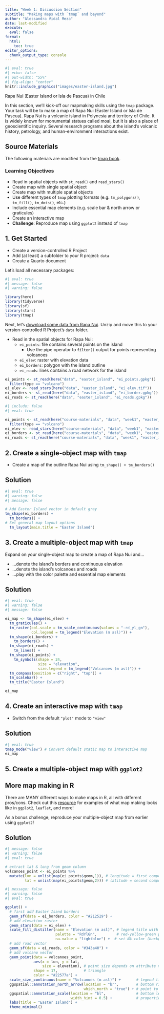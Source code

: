 ```yaml
---
title: "Week 1: Discussion Section"
subtitle: "Making maps with `tmap` and beyond"
author: "Alessandra Vidal Meza"
date: last-modified
execute: 
  eval: false
format:
  html:
    toc: true
editor_options: 
  chunk_output_type: console
---
```



```r
#| eval: true
#| echo: false
#| out-width: "55%"
#| fig-align: "center"
knitr::include_graphics("images/easter-island.jpg")
```

::: {.gray-text .center-text}
Rapa Nui (Easter Island or Isla de Pascua) in Chile
:::

In this section, we'll kick-off our mapmaking skills using the `tmap` package. Your task will be to make a map of Rapa Nui (Easter Island or Isla de Pascua). Rapa Nui is a volcanic island in Polynesia and territory of Chile. It is widely known for monumental statues called moai, but it is also a place of geoscientific inquiry. Several research programs about the island's volcanic history, petrology, and human-environment interactions exist. 


::: {.callout-note icon=true}
# Source Materials
The following materials are modified from the [tmap book](https://r-tmap.github.io/tmap-book/).
:::

### Learning Objectives {.unnumbered .unlisted}

-   Read in spatial objects with `st_read()` and `read_stars()`
-   Create map with single spatial object
-   Create map with multiple spatial objects
-   Use different types of `tmap` plotting formats (e.g. `tm_polygons()`, `tm_fill()`, `tm_dots()`, etc.)
-   Include essential map elements (e.g. scale bar & north arrow or graticules)
-   Create an interactive map
-   **Challenge**: Reproduce map using `ggplot2` instead of `tmap`

## 1. Get Started

- Create a version-controlled R Project
- Add (at least) a subfolder to your R project: `data`
- Create a Quarto document

Let's load all necessary packages:

```r
#| eval: true
#| message: false
#| warning: false

library(here)
library(tidyverse)
library(sf)
library(stars)
library(tmap)
```

Next, let's [download some data from Rapa Nui](https://drive.google.com/drive/folders/1zoHTlNZZN7qrGIA7kIUtFZvDC6FJ8ggb). Unzip and move this to your version-controlled R Project's `data` folder. 

- Read in the spatial objects for Rapa Nui:
  -   `ei_points`: file contains several points on the island
      - Use the pipe operator to `filter()` output for points representing volcanoes
  -   `ei_elev`: raster with elevation data
  -   `ei_borders`: polygon with the island outline
  -   `ei_roads`: lines contains a road network for the island

```r
ei_points <- st_read(here("data", "easter_island", "ei_points.gpkg")) |> 
  filter(type == "volcano")
ei_elev <- read_stars(here("data", "easter_island", "ei_elev.tif"))
ei_borders <- st_read(here("data", "easter_island", "ei_border.gpkg"))
ei_roads <- st_read(here("data", "easter_island", "ei_roads.gpkg"))
```

```r
#| include: false
#| eval: true

ei_points <- st_read(here("course-materials", "data", "week1", "easter_island", "ei_points.gpkg")) |> 
  filter(type == "volcano")
ei_elev <- read_stars(here("course-materials", "data", "week1", "easter_island", "ei_elev.tif"))
ei_borders <- st_read(here("course-materials", "data", "week1", "easter_island", "ei_border.gpkg"))
ei_roads <- st_read(here("course-materials", "data", "week1", "easter_island", "ei_roads.gpkg"))
```

## 2. Create a single-object map with `tmap`

- Create a map of the outline Rapa Nui using `tm_shape() + tm_borders()`

::: {.callout-tip collapse="true" icon=true}
## Solution
```r
#| eval: true
#| warning: false
#| message: false

# Add Easter Island vector in default gray
tm_shape(ei_borders) +
  tm_borders() +
# Set general map layout options
  tm_layout(main.title = "Easter Island")
```
:::

## 3. Create a multiple-object map with `tmap`

Expand on your single-object map to create a map of Rapa Nui and...

-   ...denote the island's borders and continuous elevation
-   ...denote the island's volcanoes and roads
-   ...play with the color palette and essential map elements

::: {.callout-tip collapse="true" icon=true}
## Solution
```r
#| eval: true
#| warning: false
#| message: false

ei_map <- tm_shape(ei_elev) +
  tm_graticules() +
  tm_raster(col.scale = tm_scale_continuous(values = "-rd_yl_gn"),
            col.legend = tm_legend("Elevation (m asl)")) +
  tm_shape(ei_borders) + 
    tm_borders() +
  tm_shape(ei_roads) +
    tm_lines() +
  tm_shape(ei_points) +
    tm_symbols(shape = 24, 
               size = "elevation", 
               size.legend = tm_legend("Volcanoes (m asl)")) +
  tm_compass(position = c("right", "top")) +
  tm_scalebar() +
  tm_title("Easter Island")

ei_map
```
:::

## 4. Create an interactive map with `tmap`

- Switch from the default `"plot"` mode to `"view"`

::: {.callout-tip collapse="true" icon=true}
## Solution
```r
#| eval: true
tmap_mode("view") # Convert default static map to interactive map 
ei_map
```
:::

## 5. Create a multiple-object map with `ggplot2`

::: {.callout-note icon=true}
# More map making in R

There are MANY different ways to make maps in R, all with different pros/cons. Check out this [resource](https://eds-223-geospatial.github.io/course-materials/resources/plotting.html) for examples of what map making looks like in `ggplot2`, `leaflet`, and more!
:::

As a bonus challenge, reproduce your multiple-object map from earlier using `ggplot2`!

::: {.callout-tip collapse="true" icon=true}
## Solution
```r
#| message: false
#| warning: false
#| eval: true

# extract lat & long from geom column 
volcanoes_point <- ei_points %>%
  mutate(lon = unlist(map(ei_points$geom,1)), # longitude = first component (x)
         lat = unlist(map(ei_points$geom,2))) # latitude = second component (y)
```

```r
#| message: false
#| warning: false
#| eval: true

ggplot() +
  # first add Easter Isand borders
  geom_sf(data = ei_borders, color = "#212529") +
  # add elevation raster
  geom_stars(data = ei_elev) +
  scale_fill_distiller(name = "Elevation (m asl)", # legend title with units
                       palette = "RdYlGn",         # red-yellow-green palette (no need to reverse)
                       na.value = "lightblue") +  # set NA color (background ocean)
  # add road vector
  geom_sf(data = ei_roads, color = "#343a40") +
  # add volcano vector
  geom_point(data = volcanoes_point, 
             aes(x = lon, y = lat, 
                 size = elevation), # point size depends on attribute value
             shape = 17,            # triangle
             color = "#22577a") +
  scale_size_continuous(name = "Volcanoes (m asl)") +       # legend title with units
  ggspatial::annotation_north_arrow(location = "br",        # bottom right
                                    which_north = "true") + # point to north pole
  ggspatial::annotation_scale(location = "bl",              # bottom left
                              width_hint = 0.5) +           # proportion of map area the scalebar should occupy
  labs(title = "Easter Island") +
  theme_minimal()
```
:::
